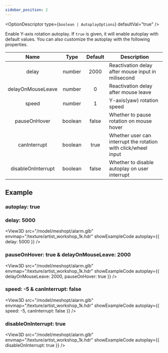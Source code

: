 ```yaml
---
sidebar_position: 2
---
```



<OptionDescriptor type={`boolean | AutoplayOptions`} defaultVal="true" />

Enable Y-axis rotation autoplay.
If `true` is given, it will enable autoplay with default values.
You can also customize the autoplay with the following properties.

|Name|Type|Default|Description|
|:---:|:---:|:---:|---|
|delay|number|2000|Reactivation delay after mouse input in milisecond|
|delayOnMouseLeave|number|0|Reactivation delay after mouse leave|
|speed|number|1|Y-axis(yaw) rotation speed|
|pauseOnHover|boolean|false|Whether to pause rotation on mouse hover|
|canInterrupt|boolean|true|Whether user can interrupt the rotation with click/wheel input|
|disableOnInterrupt|boolean|false|Whether to disable autoplay on user interrupt|

## Example
### autoplay: true
<View3D src="/model/meshopt/alarm.glb" envmap="/texture/artist_workshop_1k.hdr" showExampleCode autoplay={true} />

### delay: 5000
<View3D src="/model/meshopt/alarm.glb" envmap="/texture/artist_workshop_1k.hdr" showExampleCode autoplay={{ delay: 5000 }} />

### pauseOnHover: true & delayOnMouseLeave: 2000
<View3D src="/model/meshopt/alarm.glb" envmap="/texture/artist_workshop_1k.hdr" showExampleCode autoplay={{ delayOnMouseLeave: 2000, pauseOnHover: true }} />

### speed: -5 & canInterrupt: false
<View3D src="/model/meshopt/alarm.glb" envmap="/texture/artist_workshop_1k.hdr" showExampleCode autoplay={{ speed: -5, canInterrupt: false }} />

### disableOnInterrupt: true
<View3D src="/model/meshopt/alarm.glb" envmap="/texture/artist_workshop_1k.hdr" showExampleCode autoplay={{ disableOnInterrupt: true }} />
